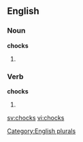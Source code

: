 
==English==

===Noun===
'''chocks'''

# {{plural of |[[chock]]}}

===Verb===
'''chocks'''

# {{third-person singular of|[[chock]]}}

[[Category:English plurals]]

[[sv:chocks]]
[[vi:chocks]]